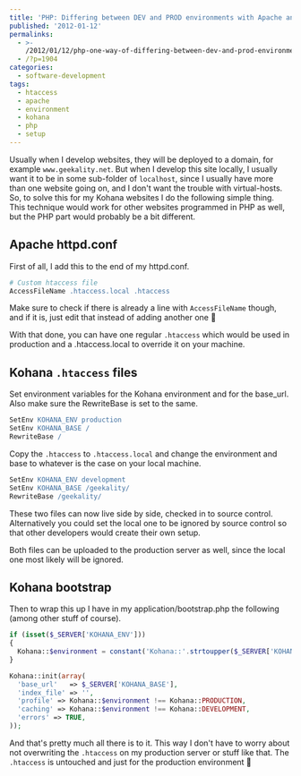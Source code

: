 ---
title: 'PHP: Differing between DEV and PROD environments with Apache and PHP'
published: '2012-01-12'
permalinks:
  - >-
    /2012/01/12/php-one-way-of-differing-between-dev-and-prod-environments-with-kohana/
  - /?p=1904
categories:
  - software-development
tags:
  - htaccess
  - apache
  - environment
  - kohana
  - php
  - setup
---

Usually when I develop websites, they will be deployed to a domain, for example `www.geekality.net`. But when I develop this site locally, I usually want it to be in some sub-folder of `localhost`, since I usually have more than one website going on, and I don't want the trouble with virtual-hosts. So, to solve this for my Kohana websites I do the following simple thing. This technique would work for other websites programmed in PHP as well, but the PHP part would probably be a bit different.

## Apache httpd.conf

First of all, I add this to the end of my httpd.conf.

```apache
# Custom htaccess file
AccessFileName .htaccess.local .htaccess
```

Make sure to check if there is already a line with `AccessFileName` though, and if it is, just edit that instead of adding another one 🙂

With that done, you can have one regular `.htaccess` which would be used in production and a .htaccess.local to override it on your machine.

## Kohana `.htaccess` files

Set environment variables for the Kohana environment and for the base_url. Also make sure the RewriteBase is set to the same.

```apache
SetEnv KOHANA_ENV production
SetEnv KOHANA_BASE /
RewriteBase /
```

Copy the `.htaccess` to `.htaccess.local` and change the environment and base to whatever is the case on your local machine.

```apache
SetEnv KOHANA_ENV development
SetEnv KOHANA_BASE /geekality/
RewriteBase /geekality/
```

These two files can now live side by side, checked in to source control. Alternatively you could set the local one to be ignored by source control so that other developers would create their own setup.

Both files can be uploaded to the production server as well, since the local one most likely will be ignored.

## Kohana bootstrap

Then to wrap this up I have in my application/bootstrap.php the following (among other stuff of course).

```php
if (isset($_SERVER['KOHANA_ENV']))
{
  Kohana::$environment = constant('Kohana::'.strtoupper($_SERVER['KOHANA_ENV']));
}

Kohana::init(array(
  'base_url'   => $_SERVER['KOHANA_BASE'],
  'index_file' => '',
  'profile' => Kohana::$environment !== Kohana::PRODUCTION,
  'caching' => Kohana::$environment !== Kohana::DEVELOPMENT,
  'errors' => TRUE,
));
```

And that's pretty much all there is to it. This way I don't have to worry about not overwriting the `.htaccess` on my production server or stuff like that. The `.htaccess` is untouched and just for the production environment 🙂
